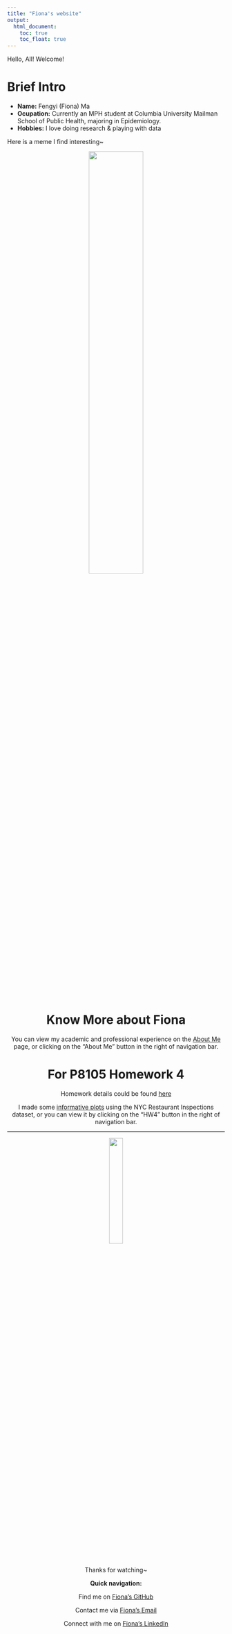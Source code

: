 ```yaml
---
title: "Fiona's website"
output: 
  html_document:
    toc: true
    toc_float: true
---
```


Hello, All! Welcome!

# Brief Intro

- __Name:__ Fengyi (Fiona) Ma
- __Ocupation:__ Currently an MPH student at Columbia University Mailman School of Public Health,  majoring in Epidemiology.
- __Hobbies:__ I love doing research & playing with data

Here is a meme I find interesting~

<center>
<img src="memes/me_writing.jpg" style="width:50%; border=10px solid">
<center>


# Know More about Fiona

You can view my academic and professional experience on the [About Me](about.html) page, or clicking on the "About Me" button in the right of navigation bar.


# For P8105 Homework 4

Homework details could be found [here](https://p8105.com/homework_4.html)

I made some [informative plots](plotly.html) using the NYC Restaurant Inspections dataset, or you can view it by clicking on the "HW4" button in the right of navigation bar.

---

<center>
<img src="memes/me_links.jpg" style="width:25%; border=10px solid">
<center>

Thanks for watching~


__Quick navigation:__

Find me on [Fiona's GitHub](http://github.com/FionaMa01/)

Contact me via [Fiona's Email](mailto:fm2751@cumc.columbia.edu)

Connect with me on [Fiona's LinkedIn](https://www.linkedin.com/in/fengyi-fiona-ma-945842255/)
